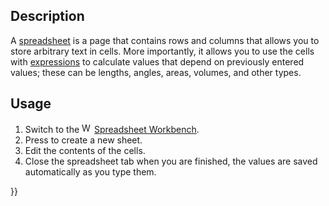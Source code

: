 <languages/>

== Description ==

A [[spreadsheet|spreadsheet]] is a page that contains rows and columns that allows you to store arbitrary text in cells. More importantly, it allows you to use the cells with [[Expressions|expressions]] to calculate values that depend on previously entered values; these can be lengths, angles, areas, volumes, and other types.

== Usage ==

# Switch to the [[File:Workbench_Spreadsheet.svg|16px]] [[Spreadsheet_Workbench|Spreadsheet Workbench]].
# Press {{Button|[[File:Spreadsheet_CreateSheet.svg|16px]] [[Spreadsheet_CreateSheet|Spreadsheet CreateSheet]]}} to create a new sheet.
# Edit the contents of the cells.
# Close the spreadsheet tab when you are finished, the values are saved automatically as you type them.

{{Userdocnavi{{#translation:}}}}